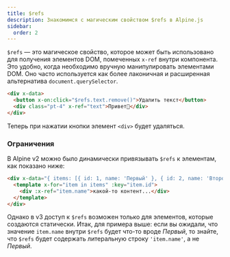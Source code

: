 ```yaml
---
title: $refs
description: Знакомимся с магическим свойством $refs в Alpine.js
sidebar:
  order: 2
---
```


`$refs` — это магическое свойство, которое может быть использовано для получения элементов DOM, помеченных `x-ref` внутри компонента. Это удобно, когда необходимо вручную манипулировать элементами DOM. Оно часто используется как более лаконичная и расширенная альтернатива `document.querySelector`.

```html live "$refs"
<div x-data>
  <button x-on:click="$refs.text.remove()">Удалить текст</button>
  <div class="pt-4" x-ref="text">Привет👋</div>
</div>
```

Теперь при нажатии кнопки элемент `<div>` будет удаляться.

### Ограничения

В Alpine v2 можно было динамически привязывать `$refs` к элементам, как показано ниже:

```html live ":x-ref"
<div x-data="{ items: [{ id: 1, name: 'Первый' }, { id: 2, name: 'Второй' }] }">
  <template x-for="item in items" :key="item.id">
    <div :x-ref="item.name">какой-то контент...</div>
  </template>
</div>
```

Однако в v3 доступ к `$refs` возможен только для элементов, которые создаются статически. Итак, для примера выше: если вы ожидали, что значение `item.name` внутри `$refs` будет что-то вроде _Первый_, то знайте, что `$refs` будет содержать литеральную строку `'item.name'`, а не _Первый_.
